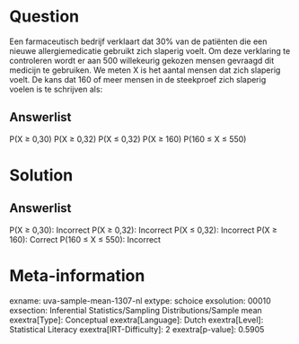 Question
========

Een farmaceutisch bedrijf verklaart dat 30% van de patiënten die een
nieuwe allergiemedicatie gebruikt zich slaperig voelt. Om deze
verklaring te controleren wordt er aan 500 willekeurig gekozen mensen
gevraagd dit medicijn te gebruiken. We meten X is het aantal mensen dat
zich slaperig voelt. De kans dat 160 of meer mensen in de steekproef
zich slaperig voelen is te schrijven als:

Answerlist
----------

P(X ≥ 0,30)
P(X ≥ 0,32)
P(X ≤ 0,32)
P(X ≥ 160)
P(160 ≤ X ≤ 550)

Solution
========

Answerlist
----------

P(X ≥ 0,30): Incorrect
P(X ≥ 0,32): Incorrect
P(X ≤ 0,32): Incorrect
P(X ≥ 160): Correct
P(160 ≤ X ≤ 550): Incorrect

Meta-information
================
exname: uva-sample-mean-1307-nl
extype: schoice
exsolution: 00010
exsection: Inferential Statistics/Sampling Distributions/Sample mean
exextra[Type]: Conceptual
exextra[Language]: Dutch
exextra[Level]: Statistical Literacy
exextra[IRT-Difficulty]: 2
exextra[p-value]: 0.5905
